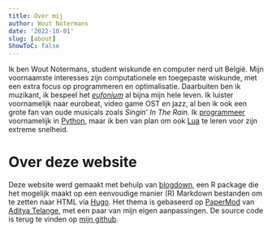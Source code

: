 ```yaml
---
title: Over mij
author: Wout Notermans
date: '2022-10-01'
slug: [about]
ShowToC: false
---
```


Ik ben Wout Notermans, student wiskunde en computer nerd uit België. Mijn voornaamste interesses zijn computationele en toegepaste wiskunde, met een extra focus op programmeren en optimalisatie. Daarbuiten ben ik muzikant, ik bespeel het [*eufonium*](https://nl.wikipedia.org/wiki/Eufonium) al bijna mijn hele leven. Ik luister voornamelijk naar eurobeat, video game OST en jazz, al ben ik ook een grote fan van oude musicals zoals *Singin' In The Rain*. Ik [programmeer](/nl/projects) voornamelijk in [Python](https://www.python.org/), maar ik ben van plan om ook [Lua](https://www.lua.org/) te leren voor zijn extreme snelheid.

# Over deze website

Deze website werd gemaakt met behulp van [blogdown](https://bookdown.org/yihui/blogdown/), een R package die het mogelijk maakt op een eenvoudige manier (R) Markdown bestanden om te zetten naar HTML via [Hugo](https://gohugo.io/). Het thema is gebaseerd op [PaperMod](https://github.com/adityatelange/hugo-PaperMod/) van [Aditya Telange](https://github.com/adityatelange), met een paar van mijn eigen aanpassingen. De source code is terug te vinden op [mijn github](https://github.com/wnotermans/woutnotermans.be).
